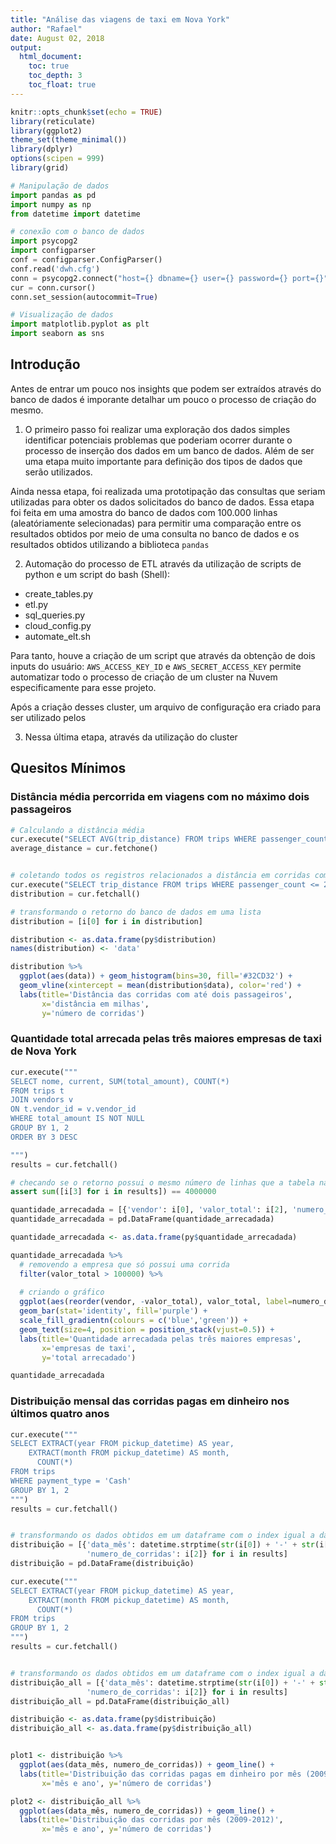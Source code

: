 ```yaml
---
title: "Análise das viagens de taxi em Nova York"
author: "Rafael"
date: August 02, 2018
output:
  html_document:
    toc: true
    toc_depth: 3
    toc_float: true
---
```

```r
knitr::opts_chunk$set(echo = TRUE)
library(reticulate)
library(ggplot2)
theme_set(theme_minimal())
library(dplyr)
options(scipen = 999)
library(grid)
```


```python
# Manipulação de dados
import pandas as pd
import numpy as np
from datetime import datetime

# conexão com o banco de dados
import psycopg2
import configparser
conf = configparser.ConfigParser()
conf.read('dwh.cfg')
conn = psycopg2.connect("host={} dbname={} user={} password={} port={}".format(*conf['CLUSTER'].values()))
cur = conn.cursor()
conn.set_session(autocommit=True)

# Visualização de dados
import matplotlib.pyplot as plt
import seaborn as sns
```


## Introdução 

Antes de entrar um pouco nos insights que podem ser extraídos através do banco de dados é imporante detalhar um pouco o processo de criação do mesmo. 


1. O primeiro passo foi realizar uma exploração dos dados simples identificar potenciais problemas que poderiam ocorrer durante o processo de inserção dos dados em um banco de dados. Além de ser uma etapa muito importante para definição dos tipos de dados que serão utilizados. 


Ainda nessa etapa, foi realizada uma prototipação das consultas que seriam utilizadas para obter os dados solicitados do banco de dados. Essa etapa foi feita em uma amostra do banco de dados com 100.000 linhas (aleatóriamente selecionadas) para permitir uma comparação entre os resultados obtidos por meio de uma consulta no banco de dados e os resultados obtidos utilizando a biblioteca `pandas`

2. Automação do processo de ETL através da utilização de scripts de python e um script do bash (Shell):
  - create_tables.py
  - etl.py
  - sql_queries.py
  - cloud_config.py
  - automate_elt.sh
  
Para tanto, houve a criação de um script que através da obtenção de dois inputs do usuário: `AWS_ACCESS_KEY_ID` e `AWS_SECRET_ACCESS_KEY` permite automatizar todo o processo de criação de um cluster na Nuvem especificamente para esse projeto.

Após a criação desses cluster, um arquivo de configuração era criado para ser utilizado pelos

  
3. Nessa última etapa, através da utilização do cluster 
    
  
## Quesitos Mínimos  
  

### Distância média percorrida em viagens com no máximo dois passageiros

```python
# Calculando a distância média
cur.execute("SELECT AVG(trip_distance) FROM trips WHERE passenger_count <= 2")
average_distance = cur.fetchone()


# coletando todos os registros relacionados a distância em corridas com até dois passageiros
cur.execute("SELECT trip_distance FROM trips WHERE passenger_count <= 2")
distribution = cur.fetchall()

# transformando o retorno do banco de dados em uma lista
distribution = [i[0] for i in distribution]
```



```r
distribution <- as.data.frame(py$distribution)
names(distribution) <- 'data'

distribution %>%
  ggplot(aes(data)) + geom_histogram(bins=30, fill='#32CD32') +
  geom_vline(xintercept = mean(distribution$data), color='red') +
  labs(title='Distância das corridas com até dois passageiros',
       x='distância em milhas',
       y='número de corridas')

```


### Quantidade total arrecada pelas três maiores empresas de taxi de Nova York


```python
cur.execute("""
SELECT nome, current, SUM(total_amount), COUNT(*)
FROM trips t
JOIN vendors v
ON t.vendor_id = v.vendor_id
WHERE total_amount IS NOT NULL
GROUP BY 1, 2
ORDER BY 3 DESC

""")
results = cur.fetchall()

# checando se o retorno possui o mesmo número de linhas que a tabela na cloud
assert sum([i[3] for i in results]) == 4000000

quantidade_arrecadada = [{'vendor': i[0], 'valor_total': i[2], 'numero_de_corridas': i[3]} for i in results]
quantidade_arrecadada = pd.DataFrame(quantidade_arrecadada)
```



```r
quantidade_arrecadada <- as.data.frame(py$quantidade_arrecadada)

quantidade_arrecadada %>%
  # removendo a empresa que só possui uma corrida
  filter(valor_total > 100000) %>%
  
  # criando o gráfico
  ggplot(aes(reorder(vendor, -valor_total), valor_total, label=numero_de_corridas)) + 
  geom_bar(stat='identity', fill='purple') +
  scale_fill_gradientn(colours = c('blue','green')) +
  geom_text(size=4, position = position_stack(vjust=0.5)) +
  labs(title='Quantidade arrecadada pelas três maiores empresas', 
       x='empresas de taxi',
       y='total arrecadado')
```

```r
quantidade_arrecadada
```


### Distribuição mensal das corridas pagas em dinheiro nos últimos quatro anos


```python
cur.execute("""
SELECT EXTRACT(year FROM pickup_datetime) AS year,
    EXTRACT(month FROM pickup_datetime) AS month,
      COUNT(*)
FROM trips
WHERE payment_type = 'Cash'
GROUP BY 1, 2
""")
results = cur.fetchall()


# transformando os dados obtidos em um dataframe com o index igual a data.
distribuição = [{'data_mês': datetime.strptime(str(i[0]) + '-' + str(i[1]), '%Y-%m'), 
                 'numero_de_corridas': i[2]} for i in results]
distribuição = pd.DataFrame(distribuição)

```

```python
cur.execute("""
SELECT EXTRACT(year FROM pickup_datetime) AS year,
    EXTRACT(month FROM pickup_datetime) AS month,
      COUNT(*)
FROM trips
GROUP BY 1, 2
""")
results = cur.fetchall()


# transformando os dados obtidos em um dataframe com o index igual a data.
distribuição_all = [{'data_mês': datetime.strptime(str(i[0]) + '-' + str(i[1]), '%Y-%m'), 
                 'numero_de_corridas': i[2]} for i in results]
distribuição_all = pd.DataFrame(distribuição_all)
```




```r
distribuição <- as.data.frame(py$distribuição)
distribuição_all <- as.data.frame(py$distribuição_all)


plot1 <- distribuição %>%
  ggplot(aes(data_mês, numero_de_corridas)) + geom_line() + 
  labs(title='Distribuição das corridas pagas em dinheiro por mês (2009-2012)',
       x='mês e ano', y='número de corridas')

plot2 <- distribuição_all %>%
  ggplot(aes(data_mês, numero_de_corridas)) + geom_line() + 
  labs(title='Distribuição das corridas por mês (2009-2012)',
       x='mês e ano', y='número de corridas')



```


